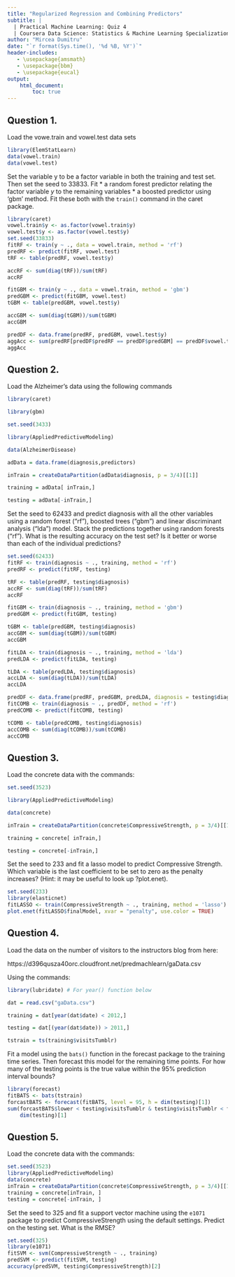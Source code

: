 ```yaml
---
title: "Regularized Regression and Combining Predictors"
subtitle: |
  | Practical Machine Learning: Quiz 4
  | Coursera Data Science: Statistics & Machine Learning Specialization
author: "Mircea Dumitru"
date: "`r format(Sys.time(), '%d %B, %Y')`"
header-includes:
   - \usepackage{amsmath}
   - \usepackage{bbm}
   - \usepackage{eucal}
output: 
    html_document:
        toc: true
---
```

\DeclareMathOperator{\sign}{sign}


<style>
r { color: Red }
o { color: Orange }
g { color: Green }
</style>


## Question 1. 

Load the vowe.train and vowel.test data sets

```r
library(ElemStatLearn)
data(vowel.train)
data(vowel.test)
```

Set the variable y to be a factor variable in both the training and test set. Then set the seed to 33833. Fit
    * a random forest predictor relating the factor variable $y$ to the remaining variables
    * a boosted predictor using 'gbm' method.
Fit these both with the `train()` command in the caret package.
    
```r
library(caret)
vowel.train$y <- as.factor(vowel.train$y)
vowel.test$y <- as.factor(vowel.test$y)
set.seed(33833)
fitRF <- train(y ~ ., data = vowel.train, method = 'rf')
predRF <- predict(fitRF, vowel.test)
tRF <- table(predRF, vowel.test$y)
```

```r
accRF <- sum(diag(tRF))/sum(tRF)
accRF
```

```r
fitGBM <- train(y ~ ., data = vowel.train, method = 'gbm')
predGBM <- predict(fitGBM, vowel.test)
tGBM <- table(predGBM, vowel.test$y)
```

```r
accGBM <- sum(diag(tGBM))/sum(tGBM)
accGBM
```

```r
predDF <- data.frame(predRF, predGBM, vowel.test$y)
aggAcc <- sum(predRF[predDF$predRF == predDF$predGBM] == predDF$vowel.test.y[predDF$predRF == predDF$predGBM]) /  sum(predDF$predRF == predDF$predGBM)
aggAcc    
```


## Question 2.

Load the Alzheimer’s data using the following commands


```r
library(caret)

library(gbm)

set.seed(3433)

library(AppliedPredictiveModeling)

data(AlzheimerDisease)

adData = data.frame(diagnosis,predictors)

inTrain = createDataPartition(adData$diagnosis, p = 3/4)[[1]]

training = adData[ inTrain,]

testing = adData[-inTrain,]
```


Set the seed to 62433 and predict diagnosis with all the other variables using a random forest (“rf”), boosted trees (“gbm”) and linear discriminant analysis (“lda”) model. Stack the predictions together using random forests (“rf”). What is the resulting accuracy on the test set? Is it better or worse than each of the individual predictions?

```r
set.seed(62433)
fitRF <- train(diagnosis ~ ., training, method = 'rf')
predRF <- predict(fitRF, testing)
```

```r
tRF <- table(predRF, testing$diagnosis)
accRF <- sum(diag(tRF))/sum(tRF)
accRF
```

```r
fitGBM <- train(diagnosis ~ ., training, method = 'gbm')
predGBM <- predict(fitGBM, testing)
```

```r
tGBM <- table(predGBM, testing$diagnosis)
accGBM <- sum(diag(tGBM))/sum(tGBM)
accGBM
```

```r
fitLDA <- train(diagnosis ~ ., training, method = 'lda')
predLDA <- predict(fitLDA, testing)
```


```r
tLDA <- table(predLDA, testing$diagnosis)
accLDA <- sum(diag(tLDA))/sum(tLDA)
accLDA
```

```r
predDF <- data.frame(predRF, predGBM, predLDA, diagnosis = testing$diagnosis)
fitCOMB <- train(diagnosis ~ ., predDF, method = 'rf')
predCOMB <- predict(fitCOMB, testing)
```

```r
tCOMB <- table(predCOMB, testing$diagnosis)
accCOMB <- sum(diag(tCOMB))/sum(tCOMB)
accCOMB
```    


## Question 3.

Load the concrete data with the commands:

```r
set.seed(3523)

library(AppliedPredictiveModeling)

data(concrete)

inTrain = createDataPartition(concrete$CompressiveStrength, p = 3/4)[[1]]

training = concrete[ inTrain,]

testing = concrete[-inTrain,]
```


Set the seed to 233 and fit a lasso model to predict Compressive Strength. Which variable is the last coefficient to be set to zero as the penalty increases? (Hint: it may be useful to look up ?plot.enet).


```r
set.seed(233)
library(elasticnet)
fitLASSO <- train(CompressiveStrength ~ ., training, method = 'lasso')
plot.enet(fitLASSO$finalModel, xvar = "penalty", use.color = TRUE)
```


## Question 4.


Load the data on the number of visitors to the instructors blog from here: 

https://d396qusza40orc.cloudfront.net/predmachlearn/gaData.csv

Using the commands:


```r
library(lubridate) # For year() function below

dat = read.csv("gaData.csv")

training = dat[year(dat$date) < 2012,]

testing = dat[(year(dat$date)) > 2011,]

tstrain = ts(training$visitsTumblr)
```

Fit a model using the `bats()` function in the forecast package to the training time series. Then forecast this model for the remaining time points. For how many of the testing points is the true value within the 95% prediction interval bounds?


```r
library(forecast)
fitBATS <- bats(tstrain)
forcastBATS <- forecast(fitBATS, level = 95, h = dim(testing)[1])
sum(forcastBATS$lower < testing$visitsTumblr & testing$visitsTumblr < forcastBATS$upper) / 
    dim(testing)[1]
```



## Question 5.

Load the concrete data with the commands:

```r
set.seed(3523)
library(AppliedPredictiveModeling)
data(concrete)
inTrain = createDataPartition(concrete$CompressiveStrength, p = 3/4)[[1]]
training = concrete[inTrain, ]
testing = concrete[-inTrain, ]
```

Set the seed to 325 and fit a support vector machine using the `e1071` package to predict CompressiveStrength using the default settings. Predict on the testing set. What is the RMSE?

```r
set.seed(325)
library(e1071)
fitSVM <- svm(CompressiveStrength ~ ., training)
predSVM <- predict(fitSVM, testing)
accuracy(predSVM, testing$CompressiveStrength)[2]
```
